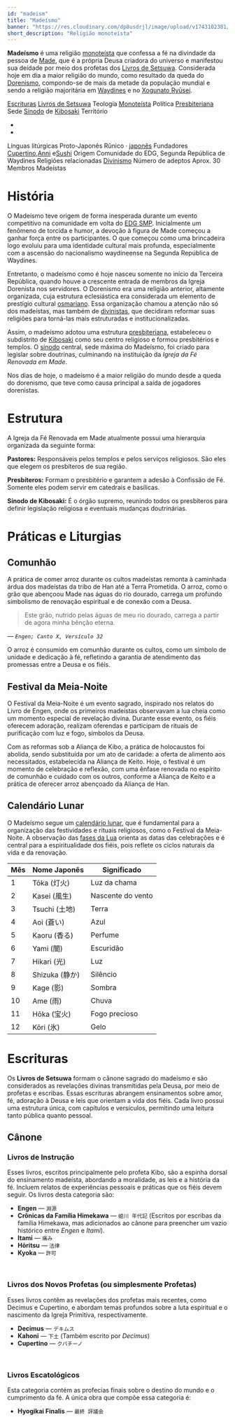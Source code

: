 ```yaml
---
id: "madeism"
title: "Madeísmo"
banner: "https://res.cloudinary.com/dp8usdrjl/image/upload/v1743102381/37b16bf6-61cb-4fda-bb2a-3125bba702ba.png"
short_description: "Religião monoteísta"
---
```


**Madeísmo** é uma religião [monoteísta](https://pt.wikipedia.org/wiki/Monoteísmo) que confessa a fé
na divindade da pessoa de [Made](Made), que é a própria Deusa criadora do universo e manifestou sua
deídade por meio dos profetas dos [Livros de Setsuwa](Livros_de_Setsuwa). Considerada hoje em dia a
maior religião do mundo, como resultado da queda do [Dorenismo](Dorenismo), compondo-se de mais da
metade da população mundial e sendo a religião majoritária em [Waydines](Waydines) e no
[Xogunato Ryūsei](Xogunato_Ryūsei).

<QuickFacts title="Igreja da Fé Renovada em Made">
    <tr>
        <td colSpan="2">
            <Picture
                image="https://res.cloudinary.com/dp8usdrjl/image/upload/v1743096448/churchofmade_nhozs4.svg"
                description="Logotipo da Igreja"
                height="7rem"
                centered={true}
            />
            <Picture
                image="https://res.cloudinary.com/dp8usdrjl/image/upload/v1743102381/37b16bf6-61cb-4fda-bb2a-3125bba702ba.png"
                description="Basílica São Sushi, Gremont"
                height="9rem"
                centered={true}
            />
        </td>
    </tr>
    <tr>
        <td>
            <a href="https://pt.wikipedia.org/wiki/Livro_sagrado">Escrituras</a>
        </td>
        <td>
            <a href="Livros_de_Setsuwa">Livros de Setsuwa</a>
        </td>
    </tr>
    <tr>
        <td>Teologia</td>
        <td>
            <a href="https://pt.wikipedia.org/wiki/Monoteísmo">Monoteísta</a>
        </td>
    </tr>
    <tr>
        <td>Política</td>
        <td>
            <a href="https://pt.wikipedia.org/wiki/Presbit%C3%A9rio_(protestantismo)">
                Presbiteriana
            </a>
        </td>
    </tr>
    <tr>
        <td>Sede</td>
        <td>
            <a href="https://pt.wikipedia.org/wiki/S%C3%ADnodo">Sínodo</a>
            de <a href="Kibosaki">Kibosaki</a>
        </td>
    </tr>
    <tr>
        <td>Território</td>
        <td>
            <ul>
                <li>
                    <CountryCitation country="Waydines" />
                </li>
                <li>
                    <CountryCitation country="Xogunato Ryūsei" />
                </li>
            </ul>
        </td>
    </tr>
    <tr>
        <td>Línguas litúrgicas</td>
        <td>
            Proto-Japonês Rûnico &centerdot;
            <a href="https://pt.wikipedia.org/wiki/L%C3%ADngua_japonesa">japonês</a>
        </td>
    </tr>
    <tr>
        <td>Fundadores</td>
        <td>
            <a href="Cupertino">Cupertino</a>,<a href="Anni">Anni</a> e<a href="Sushi">Sushi</a>
        </td>
    </tr>
    <tr>
        <td>Origem</td>
        <td>Comunidade do EDG, Segunda República de Waydines</td>
    </tr>
    <tr>
        <td>Religiões relacionadas</td>
        <td>
            <a href="Divinismo">Divinismo</a>
        </td>
    </tr>
    <tr>
        <td>Número de adeptos</td>
        <td>Aprox. 30</td>
    </tr>
    <tr>
        <td>Membros</td>
        <td>Madeístas</td>
    </tr>
</QuickFacts>

# História

O Madeísmo teve origem de forma inesperada durante um evento competitivo na comunidade em volta do
[EDG SMP](EDG_SMP). Inicialmente um fenômeno de torcida e humor, a devoção à figura de Made começou
a ganhar força entre os participantes. O que começou como uma brincadeira logo evoluiu para uma
identidade cultural mais profunda, especialmente com a ascensão do nacionalismo waydineense na
Segunda República de Waydines.

Entretanto, o madeísmo como é hoje nasceu somente no início da Terceira República, quando houve a
crescente entrada de membros da Igreja Dorenista nos servidores. O Dorenismo era uma religião
anterior, altamente organizada, cuja estrutura eclesiástica era considerada um elemento de prestígio
cultural [osmariano](Osmaria). Essa organização chamou a atenção não só dos madeístas, mas também de
[divinistas](Divinismo), que decidiram reformar suas religiões para torná-las mais estruturadas e
institucionalizadas.

Assim, o madeísmo adotou uma estrutura
[presbiteriana](<https://pt.wikipedia.org/wiki/Presbit%C3%A9rio_(protestantismo)>), estabeleceu o
subdistrito de [Kibosaki](Kibosaki) como seu centro religioso e formou presbitérios e templos. O
[sínodo](https://pt.wikipedia.org/wiki/S%C3%ADnodo) central, sede máxima do Madeísmo, foi criado
para legislar sobre doutrinas, culminando na instituição da _Igreja da Fé Renovada em Made_.

Nos dias de hoje, o madeísmo é a maior religião do mundo desde a queda do dorenismo, que teve como
causa principal a saída de jogadores dorenistas.

# Estrutura

A Igreja da Fé Renovada em Made atualmente possui uma hierarquia organizada da seguinte forma:

**Pastores:** Responsáveis pelos templos e pelos serviços religiosos. São eles que elegem os
presbíteros de sua região.

**Presbíteros:** Formam o presbitério e garantem a adesão à Confissão de Fé. Somente eles podem
servir em catedrais e basílicas.

**Sínodo de Kibosaki:** É o órgão supremo, reunindo todos os presbíteros para definir legislação
religiosa e eventuais mudanças doutrinárias.

# Práticas e Liturgias

## Comunhão

A prática de comer arroz durante os cultos madeístas remonta à caminhada árdua dos madeístas da
tribo de Han até a Terra Prometida. O arroz, como o grão que abençoou Made nas águas do rio dourado,
carrega um profundo simbolismo de renovação espiritual e de conexão com a Deusa.

> Este grão, nutrido pelas águas de meu rio dourado, carrega a partir de agora minha bênção eterna.

_&mdash; `Engen; Canto X, Versículo 32`_

O arroz é consumido em comunhão durante os cultos, como um símbolo de unidade e dedicação à fé,
refletindo a garantia de atendimento das promessas entre a Deusa e os fiéis.

## Festival da Meia-Noite

O Festival da Meia-Noite é um evento sagrado, inspirado nos relatos do Livro de Engen, onde os
primeiros madeístas observavam a lua cheia como um momento especial de revelação divina. Durante
esse evento, os fiéis oferecem adoração, realizam oferendas e participam de rituais de purificação
com luz e fogo, símbolos da Deusa.

Com as reformas sob a Aliança de Kibo, a prática de holocaustos foi abolida, sendo substituída por
um ato de caridade: a oferta de alimento aos necessitados, estabelecida na Aliança de Keito. Hoje, o
festival é um momento de celebração e reflexão, com uma ênfase renovada no espírito de comunhão e
cuidado com os outros, conforme a Aliança de Keito e a prática de oferecer arroz abençoado da
Aliança de Han.

## Calendário Lunar

O Madeísmo segue um [calendário lunar](https://pt.wikipedia.org/wiki/Calend%C3%A1rio_lunar), que é
fundamental para a organização das festividades e rituais religiosos, como o Festival da Meia-Noite.
A observação das [fases da Lua](https://pt.wikipedia.org/wiki/Fases_da_Lua) orienta as datas das
celebrações e é central para a espiritualidade dos fiéis, pois reflete os ciclos naturais da vida e
da renovação.

| Mês | Nome Japonês   | Significado       |
| --- | -------------- | ----------------- |
| 1   | Tōka (灯火)    | Luz da chama      |
| 2   | Kasei (風生)   | Nascente do vento |
| 3   | Tsuchi (土地)  | Terra             |
| 4   | Aoi (蒼い)     | Azul              |
| 5   | Kaoru (香る)   | Perfume           |
| 6   | Yami (闇)      | Escuridão         |
| 7   | Hikari (光)    | Luz               |
| 8   | Shizuka (静か) | Silêncio          |
| 9   | Kage (影)      | Sombra            |
| 10  | Ame (雨)       | Chuva             |
| 11  | Hōka (宝火)    | Fogo precioso     |
| 12  | Kōri (氷)      | Gelo              |

# Escrituras

Os **Livros de Setsuwa** formam o cânone sagrado do madeísmo e são considerados as revelações
divinas transmitidas pela Deusa, por meio de profetas e escribas. Essas escrituras abrangem
ensinamentos sobre amor, fé, adoração à Deusa e leis que orientam a vida dos fiéis. Cada livro
possui uma estrutura única, com capítulos e versículos, permitindo uma leitura tanto pública quanto
pessoal.

## Cânone

### Livros de Instrução

Esses livros, escritos principalmente pelo profeta Kibo, são a espinha dorsal do ensinamento
madeísta, abordando a moralidade, as leis e a história da fé. Incluem relatos de experiências
pessoais e práticas que os fiéis devem seguir. Os livros desta categoria são:

-   **Engen** &mdash; `淵源`
-   **Crônicas da Família Himekawa** &mdash; `姫川 年代記` (Escritos por escribas da família
    Himekawa, mas adicionados ao cânone para preencher um vazio histórico entre _Engen_ e _Itami_).
-   **Itami** &mdash; `痛み`
-   **Hōritsu** &mdash; `法律`
-   **Kyoka** &mdash; `許可`

<br />

### Livros dos Novos Profetas (ou simplesmente Profetas)

Esses livros contêm as revelações dos profetas mais recentes, como Decimus e Cupertino, e abordam
temas profundos sobre a luta espiritual e o nascimento da Igreja Primitiva, respectivamente.

-   **Decimus** &mdash; `デキムス`
-   **Kahoni** &mdash; `下土` (Também escrito por _Decimus_)
-   **Cupertino** &mdash; `クパチーノ`

<br />

### Livros Escatológicos

Esta categoria contém as profecias finais sobre o destino do mundo e o cumprimento da fé. A única
obra que compõe essa categoria é:

-   **Hyogikai Finalis** &mdash; `最終 評議会`
